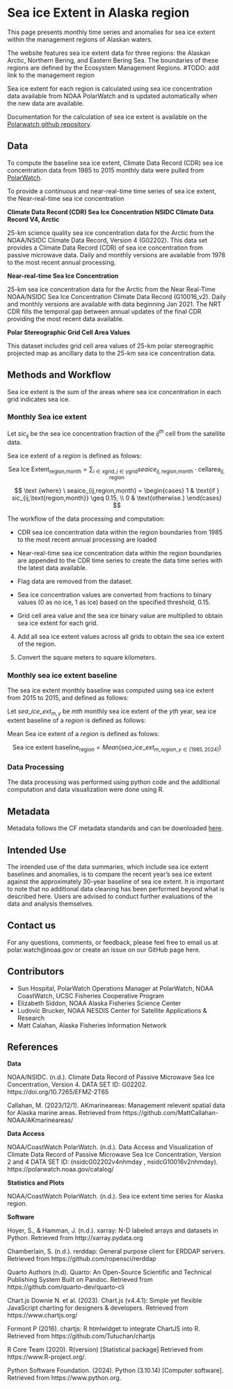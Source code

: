 # Sea ice Extent in Alaska region

This page presents monthly time series and anomalies for sea ice extent within the management regions of Alaskan waters.

The website features sea ice extent data for three regions: the Alaskan Arctic, Northern Bering, and Eastern Bering Sea. The boundaries of these regions are defined by the Ecosystem Management Regions. #TODO: add link to the management region

Sea ice extent for each region is calculated using sea ice concentration data available from NOAA PolarWatch and is updated automatically when the new data are available.

Documentation for the calculation of sea ice extent is available on the [Polarwatch github repository]().


## Data

To compute the baseline sea ice extent, Climate Data Record (CDR) sea ice concentration data from 1985 to 2015 monthly data were pulled from [PolarWatch](https://polarwatch.noaa.gov/catalog/ice-sq-nh-nsidc-cdr-v4/preview/?dataset=monthly&var=cdr_seaice_conc_monthly&time_min=2023-12-01T00:00:00Z&time_max=2023-12-01T00:00:00Z&proj=epsg3413&colorBar=KT_ice,,,0,1,).  

To provide a continuous and near-real-time time series of sea ice extent, the Near-real-time sea ice concentration  

__Climate Data Record (CDR) Sea Ice Concentration NSIDC Climate Data Record V4, Arctic__

25-km science quality sea ice concentration data for the Arctic from the NOAA/NSIDC Climate Data Record, Version 4 (G02202). This data set provides a Climate Data Record (CDR) of sea ice concentration from passive microwave data. Daily and monthly versions are available from 1978 to the most recent annual processing.


__Near-real-time Sea Ice Concentration__

25-km sea ice concentration data for the Arctic from the Near Real-Time NOAA/NSIDC Sea Ice Concentration Climate Data Record (G10016_v2). Daily and monthly versions are available with data beginning Jan 2021. The NRT CDR fills the temporal gap between annual updates of the final CDR providing the most recent data available.

__Polar Stereographic Grid Cell Area Values__

This dataset includes grid cell area values of 25-km polar stereographic projected map as ancillary data to the 25-km sea ice concentration data.  

## Methods and Workflow

Sea ice extent is the sum of the areas where sea ice concentration in each grid indicates sea ice. 

### Monthly Sea ice extent

Let $sic_{ij}$ be the sea ice concentration fraction of the $ij^{th}$ cell from the satellite data. 

Sea ice extent of a ${region}$ is defined as folows: 

$$
\text{Sea Ice Extent}_{\text{region,month}} = \sum_{i \in \text{xgrid}, j \in \text{ygrid}} seaice_{ij,\text{region,month}} \cdot \text{cellarea}_{ij,\text{region}}
$$

$$ 
\text {where} 
\ seaice_{ij,region,month} = 
\begin{cases} 
1 & \text{if } sic_{ij,\text{region,month}} \geq 0.15, \\
0 & \text{otherwise.}
\end{cases}
$$

The workflow of the data processing and computation:

* CDR sea ice concentration data within the region boundaries from 1985 to the most recent annual processing are loaded

* Near-real-time sea ice concentration data within the region boundaries are appended to the CDR time series to create the data time series with the latest data available.

* Flag data are removed from the dataset.

* Sea ice concentration values are converted from fractions to binary values (0 as no ice, 1 as ice) based on the specified threshold, 0.15.

* Grid cell area value and the sea ice binary value are multiplied to obtain sea ice extent for each grid.

4. Add all sea ice extent values across all grids to obtain the sea ice extent of the region.

5. Convert the square meters to square kilometers.

### Monthly sea ice extent baseline

The sea ice extent monthly baseline was computed using sea ice extent from 2015 to 2015, and defined as follows: 

Let $sea\_ice\_ext_{m,y}$ be  $mth$ monthly sea ice extent of the $yth$ year, sea ice extent baseline of a ${region}$ is defined as follows:

Mean Sea ice extent of a ${region}$ is defined as folows: 

$$
\text{Sea ice extent baseline}_{\text{region}} = Mean ( sea\_ice\_ext_{m,region,y \in [1985,2024]})
$$

### Data Processing

The data processing was performed using python code and the additional computation and data visualization were done using R.

## Metadata

Metadata follows the CF metadata standards and can be downloaded [here]().

## Intended Use

The intended use of the data summaries, which include sea ice extent baselines and anomalies, is to compare the recent year's sea ice extent against the approximately 30-year baseline of sea ice extent. It is important to note that no additional data cleaning has been performed beyond what is described here. Users are advised to conduct further evaluations of the data and analysis themselves.

## Contact us

For any questions, comments, or feedback, please feel free to email us at polar.watch@noaa.gov or create an issue on our GitHub page here.

## Contributors

* Sun Hospital, PolarWatch Operations Manager at PolarWatch, NOAA CoastWatch, UCSC Fisheries Cooperative Program
* Elizabeth Siddon, NOAA Alaska Fisheries Science Center
* Ludovic Brucker, NOAA NESDIS Center for Satellite Applications & Research
* Matt Calahan, Alaska Fisheries Information Network 

## References

**Data**

NOAA/NSIDC. (n.d.). Climate Data Record of Passive Microwave Sea Ice Concentration, Version 4. DATA SET ID: G02202. https://doi.org/10.7265/EFMZ-2T65

Callahan, M. (2023/12/1). AKmarineareas: Management relevent spatial data for Alaska marine areas. Retrieved from https://github.com/MattCallahan-NOAA/AKmarineareas/

**Data Access**

NOAA/CoastWatch PolarWatch. (n.d.). Data Access and Visualization of Climate Data Record of Passive Microwave Sea Ice Concentration, Version 2 and 4 DATA SET ID: (nsidcG02202v4nhmday
, nsidcG10016v2nhmday).  https://polarwatch.noaa.gov/catalog/

**Statistics and Plots**

NOAA/CoastWatch PolarWatch. (n.d.). Sea ice extent time series for Alaska region. 

**Software**

Hoyer, S., & Hamman, J. (n.d.). xarray: N-D labeled arrays and datasets in Python. Retrieved from http://xarray.pydata.org

Chamberlain, S. (n.d.). rerddap: General purpose client for ERDDAP servers. Retrieved from https://github.com/ropensci/rerddap

Quarto Authors (n.d). Quarto: An Open-Source Scientific and Technical Publishing System Built on Pandoc. Retrieved from https://github.com/quarto-dev/quarto-cli

Chart.js Downie N. et al. (2023). Chart.js (v4.4.1): Simple yet flexible JavaScript charting for designers & developers. Retrieved from https://www.chartjs.org/

Formont P (2016). chartjs: R htmlwidget to integrate ChartJS into R. Retrieved from https://github.com/Tutuchan/chartjs

R Core Team (2020). R(version) [Statistical package] Retrieved from https://www.R-project.org/. 

Python Software Foundation. (2024). Python (3.10.14) [Computer software]. Retrieved from https://www.python.org.

